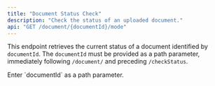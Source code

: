 ```yaml
---
title: "Document Status Check"
description: "Check the status of an uploaded document."
api: "GET /document/{documentId}/mode"
---
```


This endpoint retrieves the current status of a document identified by `documentId`. The `documentId` must be provided as a path parameter, immediately following `/document/` and preceding `/checkStatus`.

<ParamField path="documentId" type="string" required>
  Enter `documentId` as a path parameter.
</ParamField>
